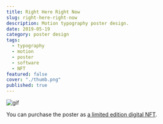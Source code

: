 ```yaml
---
title: Right Here Right Now
slug: right-here-right-now
description: Motion typography poster design.
date: 2019-05-19
category: poster design
tags:
  - typography
  - motion
  - poster
  - software
  - NFT
featured: false
cover: "./thumb.png"
published: true
---
```


![gif](./animated.gif)

You can purchase the poster as [a limited edition digital NFT](https://teia.art/objkt/23756).
